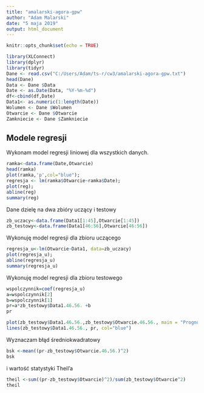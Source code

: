 ```yaml
---
title: "amalarski-agora-gpw"
author: "Adam Malarski"
date: "5 maja 2019"
output: html_document
---
```


```r
knitr::opts_chunk$set(echo = TRUE)
```

```r
library(XLConnect)
library(dplyr)
library(tidyr)
Dane <- read.csv("C:/Users/Adam/ts-r/cw3/amalarski-agora-gpw.txt")
head(Dane)
Data <- Dane $Data
Date <- as.Date(Data, "%Y-%m-%d")
df<-cbind(df,Date)
Data1<- as.numeric(1:length(Date))
Wolumen <- Dane $Wolumen
Otwarcie <- Dane $Otwarcie
Zamkniecie <- Dane $Zamkniecie

```
## Modele regresji

Wykonam model regresji liniowej dla wszystkich danych.

```r
ramka<-data.frame(Date,Otwarcie)
head(ramka)
plot(ramka,'p',col="blue");
regresja <- lm(ramka$Otwarcie~ramka$Date);
plot(reg);
abline(reg)
summary(reg)
```
Dane dzielę na dwa zbióry uczący i testowy
```r
zb_uczacy<-data.frame(Data1[1:45],Otwarcie[1:45])
zb_testowy<-data.frame(Data1[46:56],Otwarcie[46:56])
```
Wykonuję model regresji dla zbioru uczącego
```r
regresja_u<-lm(Otwarcie~Data1, data=zb_uczacy)
plot(regresja_u);
abline(regresja_u)
summary(regresja_u)
```
Wykonuję model regresji dla zbioru testowego
```r
wspolczynnik=coef(regresja_u)
a=wspolczynnik[2]
b=wspolczynnik[1]
pr=a*zb_testowy$Data1.46.56. +b
pr
```

```r
plot(zb_testowy$Data1.46.56.,zb_testowy$Otwarcie.46.56., main = "Prognozowanie", ylab = "Otwarcie", xlab = "Dzień notowań w 2019 roku: od 46 do 56")
lines(zb_testowy$Data1.46.56., pr, col="blue")
```

Wyznaczam błąd średniokwadratowy
```r
bsk <-mean((pr-zb_testowy$Otwarcie.46.56.)^2)
bsk
```
i wartość statystyki Theil'a

```r
theil <-sum((pr-zb_testowy$Otwarcie)^2)/sum(zb_testowy$Otwarcie^2)
theil
```

 
 